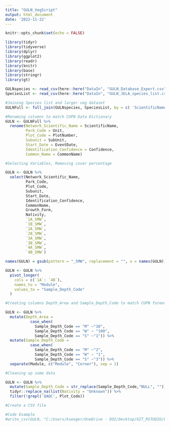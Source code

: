 ```yaml
---
title: "GULN_VegScript"
output: html_document
date: '2022-11-22'
---
```

```r
knitr::opts_chunk$set(echo = FALSE)

library(tidyr)
library(tidyverse)
library(dplyr)
library(ggplot2)
library(readr)
library(knitr)
library(base)
library(stringr)
library(gt)
```

```r
GULNspecies <- read_csv(here::here("DataIn", "GULN_Database_Export.csv"))
SpeciesList <- read_csv(here::here("DataIn", "GULN_JELA_species_list.csv"))
```

```r
#Joining Species list and larger veg dataset
GULNFull <- full_join(GULNspecies, SpeciesList, by = c( 'ScientificName' ='Network_Scientific_Name'))
```

```r
#Renaming columns to match CUPN Data Dictionary
GULN <- GULNFull %>%
  rename(Network_Scientific_Name = ScientificName, 
         Park_Code = Unit, 
         Plot_Code = PlotNumber, 
         Subunit = SubUnit, 
         Start_Date = EventDate, 
         Identification_Confidence = Confidence,
         Common_Name = CommonName)
```

```r
#Selecting Variables, Removing cover percentage 

GULN <- GULN %>%
  select(Network_Scientific_Name, 
         Park_Code, 
         Plot_Code, 
         Subunit, 
         Start_Date,
         Identification_Confidence, 
         CommonName,
         Growth_Form,
         Nativity,
         `1A_SMW`,
         `1B_SMW`, 
         `2A_SMW`,
         `2B_SMW`, 
         `3A_SMW`, 
         `3B_SMW`, 
         `4A_SMW`, 
         `4B_SMW`)

names(GULN) = gsub(pattern = "_SMW", replacement = "", x = names(GULN))

GULN <- GULN %>%
  pivot_longer(
    cols = c(`1A`: `4B`),
    names_to = "Module", 
    values_to = "Sample_Depth_Code"
  )
```

```r
#Creating columns Depth_Area and Sample_Depth_Code to match CUPN format 

GULN <- GULN %>%
  mutate(Depth_Area = 
           case_when(
             Sample_Depth_Code == "M" ~"10", 
             Sample_Depth_Code == "W" ~ "100",
             Sample_Depth_Code == "S" ~"1")) %>%
  mutate(Sample_Depth_Code = 
           case_when(
             Sample_Depth_Code == "M" ~"2", 
             Sample_Depth_Code == "W" ~ "1",
             Sample_Depth_Code == "S" ~"3")) %>%
  separate(Module, c("Module", "Corner"), sep = 1)

```

```r
#Cleaning up some data

GULN <- GULN %>%
  mutate(Sample_Depth_Code = str_replace(Sample_Depth_Code,"NULL", "")) %>%
  tidyr::replace_na(list(Nativity = "Unknown")) %>%
  filter(!grepl('QAQC', Plot_Code))

```

```r
#Create a CSV file

#Code Example
#write_csv(GULN, "C:/Users/kseeger/OneDrive - DOI/Desktop/GIT_RSTUDIO/FlexdashboardPractice/GULN.csv")

```

